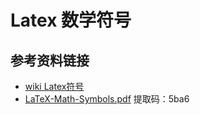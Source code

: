 # Latex 数学符号

## 参考资料链接

- [wiki Latex符号](https://oeis.org/wiki/List_of_LaTeX_mathematical_symbols)
- [LaTeX-Math-Symbols.pdf](https://pan.baidu.com/s/1gUUjcHoMdQEn0W-Q0QvO3Q) 提取码：5ba6
